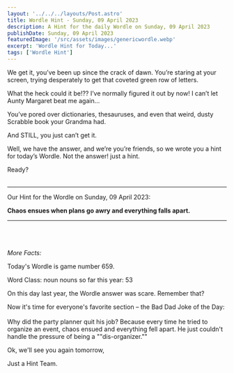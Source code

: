 ```yaml
---
layout: '../../../layouts/Post.astro'
title: Wordle Hint - Sunday, 09 April 2023
description: A Hint for the daily Wordle on Sunday, 09 April 2023
publishDate: Sunday, 09 April 2023
featuredImage: '/src/assets/images/genericwordle.webp'
excerpt: 'Wordle Hint for Today...'
tags: ['Wordle Hint']
---
```


We get it, you’ve been up since the crack of dawn. You’re staring at your screen, trying desperately to get that coveted green row of letters. 

What the heck could it be!??
I’ve normally figured it out by now!
I can’t let Aunty Margaret beat me again… 

You’ve pored over dictionaries, thesauruses, and even that weird, dusty Scrabble book your Grandma had.

And STILL, you just can’t get it. 

Well, we have the answer, and we’re you’re friends, so we wrote you a hint for today’s Wordle.
Not the answer! just a hint. 

Ready?<br /><br />

----

Our Hint for the Wordle on Sunday, 09 April 2023:

**Chaos ensues when plans go awry and everything falls apart.** 


----

<br /><br /><br />*More Facts:*

Today's Wordle is game number 659.

Word Class: noun nouns so far this year: 53 

On this day last year, the Wordle answer was scare. Remember that? 

Now it's time for everyone's favorite section – the Bad Dad Joke of the Day:<br /><br />Why did the party planner quit his job? Because every time he tried to organize an event, chaos ensued and everything fell apart. He just couldn't handle the pressure of being a ""dis-organizer."" 

Ok, we'll see you again tomorrow, 

Just a Hint Team.